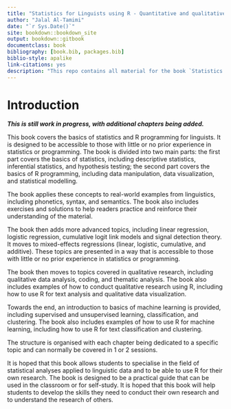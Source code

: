 ```yaml
---
title: "Statistics for Linguists using R - Quantitative and qualitative approaches"
author: "Jalal Al-Tamimi"
date: "`r Sys.Date()`"
site: bookdown::bookdown_site
output: bookdown::gitbook
documentclass: book
bibliography: [book.bib, packages.bib]
biblio-style: apalike
link-citations: yes
description: "This repo contains all material for the book `Statistics for Linguists using R - Quantitative and qualitative approaches`"
---
```


# Introduction

***This is still work in progress, with additional chapters being added.***

This book covers the basics of statistics and R programming for linguists. It is designed to be accessible to those with little or no prior experience in statistics or programming. The book is divided into two main parts: the first part covers the basics of statistics, including descriptive statistics, inferential statistics, and hypothesis testing; the second part covers the basics of R programming, including data manipulation, data visualization, and statistical modelling.

The book applies these concepts to real-world examples from linguistics, including phonetics, syntax, and semantics. The book also includes exercises and solutions to help readers practice and reinforce their understanding of the material.

The book then adds more advanced topics, including linear regression, logistic regression, cumulative logit link models and signal detection theory. It moves to mixed-effects regressions (linear, logistic, cumulative, and additive). These topics are presented in a way that is accessible to those with little or no prior experience in statistics or programming.

The book then moves to topics covered in qualitative research, including qualitative data analysis, coding, and thematic analysis. The book also includes examples of how to conduct qualitative research using R, including how to use R for text analysis and qualitative data visualization.

Towards the end, an introduction to basics of machine learning is provided, including supervised and unsupervised learning, classification, and clustering. The book also includes examples of how to use R for machine learning, including how to use R for text classification and clustering.

The structure is organised with each chapter being dedicated to a specific topic and can normally be covered in 1 or 2 sessions.

It is hoped that this book allows students to specialise in the field of statistical analyses applied to linguistic data and to be able to use R for their own research. The book is designed to be a practical guide that can be used in the classroom or for self-study. It is hoped that this book will help students to develop the skills they need to conduct their own research and to understand the research of others.
